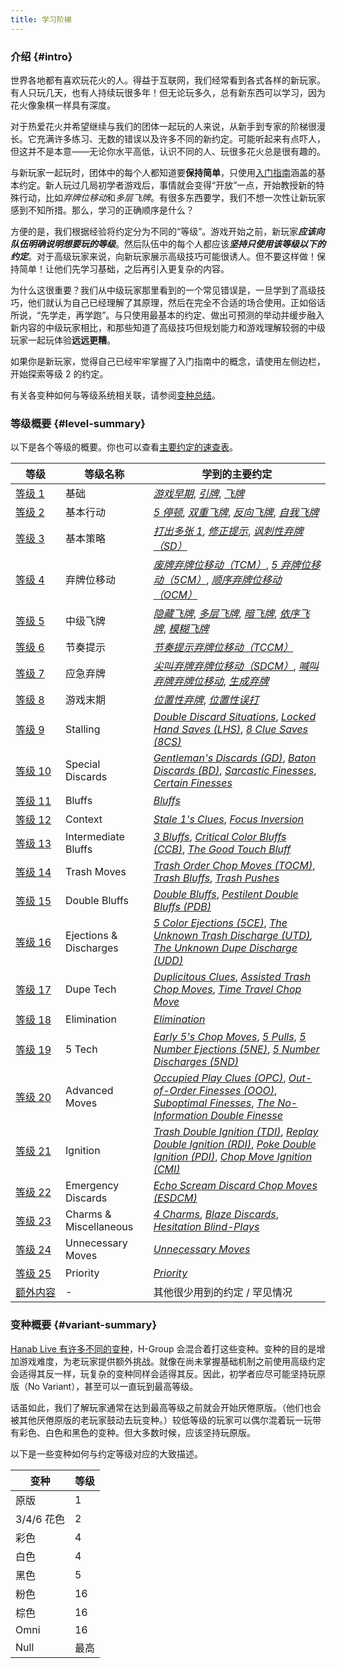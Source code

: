 ```yaml
---
title: 学习阶梯
---
```


### 介绍 \{#intro\}

世界各地都有喜欢玩花火的人。得益于互联网，我们经常看到各式各样的新玩家。有人只玩几天，也有人持续玩很多年！但无论玩多久，总有新东西可以学习，因为花火像象棋一样具有深度。

对于热爱花火并希望继续与我们的团体一起玩的人来说，从新手到专家的阶梯很漫长。它充满许多练习、无数的错误以及许多不同的新约定。可能听起来有点吓人，但这并不是本意——无论你水平高低，认识不同的人、玩很多花火总是很有趣的。

与新玩家一起玩时，团体中的每个人都知道要**保持简单**，只使用[入门指南](beginner.mdx)涵盖的基本约定。新人玩过几局初学者游戏后，事情就会变得“开放”一点，开始教授新的特殊行动，比如*弃牌位移动*和*多层飞牌*。有很多东西要学，我们不想一次性让新玩家感到不知所措。那么，学习的正确顺序是什么？

方便的是，我们根据经验将约定分为不同的“等级”。游戏开始之前，新玩家<Em>**应该向队伍明确说明想要玩的等级**</Em>。然后队伍中的每个人都应该<Em>**坚持只使用该等级以下的约定**</Em>。对于高级玩家来说，向新玩家展示高级技巧可能很诱人。但不要这样做！保持简单！让他们先学习基础，之后再引入更复杂的内容。

为什么这很重要？我们从中级玩家那里看到的一个常见错误是，一旦学到了高级技巧，他们就认为自己已经理解了其原理，然后在完全不合适的场合使用。正如俗话所说，“先学走，再学跑”。与只使用最基本的约定、做出可预测的举动并缓步融入新内容的中级玩家相比，和那些知道了高级技巧但规划能力和游戏理解较弱的中级玩家一起玩体验**远远更糟**。

如果你是新玩家，觉得自己已经牢牢掌握了入门指南中的概念，请使用左侧边栏，开始探索等&NoBreak;级&nbsp;2 的约定。

有关各变种如何与等级系统相关联，请参阅[变种总结](#variant-summary)。

### 等级概要 \{#level-summary\}

以下是各个等级的概要。你也可以查看[主要约定的速查表](summary.mdx)。

| 等级                                              | 等级名称               | 学到的主要约定                                                                                                                                                                                                                                                                                                                                                         |
| ------------------------------------------------- | ---------------------- | ---------------------------------------------------------------------------------------------------------------------------------------------------------------------------------------------------------------------------------------------------------------------------------------------------------------------------------------------------------------------- |
| [等&NoBreak;级&nbsp;1](level-1.mdx)               | 基础                   | _[游戏早期](level-1.mdx#the-early-game)_, _[引牌](level-1.mdx#the-prompt)_, _[飞牌](level-1.mdx#the-finesse)_                                                                                                                                                                                                                                                          |
| [等&NoBreak;级&nbsp;2](level-2.mdx)               | 基本行动               | _[5 停顿](level-2.mdx#the-5-stall-cluing-off-chop-5s)_, _[双重飞牌](level-2.mdx#the-double-finesse--triple-finesse--quadruple-finesse)_, _[反向飞牌](level-2.mdx#the-reverse-finesse)_, _[自我飞牌](level-2.mdx#the-self-finesse)_                                                                                                                                     |
| [等&NoBreak;级&nbsp;3](level-3.mdx)               | 基本策略               | _[打出多张 1](level-3.mdx#playing-multiple-1s)_, _[修正提示](level-3.mdx#the-fix-clue)_, _[讽刺性弃牌（SD）](level-3.mdx#the-sarcastic-discard-sd)_                                                                                                                                                                                                                    |
| [等&NoBreak;级&nbsp;4](level-4.mdx)               | 弃牌位移动             | _[废牌弃牌位移动（TCM）](level-4.mdx#the-trash-chop-move-tcm)_, _[5 弃牌位移动（5CM）](level-4.mdx#the-5s-chop-move-5cm)_, _[顺序弃牌位移动（OCM）](level-4.mdx#the-order-chop-move-ocm)_                                                                                                                                                                              |
| [等&NoBreak;级&nbsp;5](level-5.mdx)               | 中级飞牌               | _[隐藏飞牌](level-5.mdx#the-hidden-finesse)_, _[多层飞牌](level-5.mdx#the-layered-finesse)_, _[暗飞牌](level-5.mdx#the-clandestine-finesse)_, _[依序飞牌](level-5.mdx#the-queued-finesse)_, _[模糊飞牌](level-5.mdx#the-ambiguous-finesse)_                                                                                                                            |
| [等&NoBreak;级&nbsp;6](level-6.mdx)               | 节奏提示               | _[节奏提示弃牌位移动（TCCM）](level-6.mdx#the-tempo-clue-chop-move-tccm)_                                                                                                                                                                                                                                                                                              |
| [等&NoBreak;级&nbsp;7](level-7.mdx)               | 应急弃牌               | _[尖叫弃牌弃牌位移动（SDCM）](level-7.mdx#the-scream-discard-chop-move-sdcm)_, _[喊叫弃牌弃牌位移动](level-7.mdx#the-shout-discard-chop-move)_, _[生成弃牌](level-7.mdx#the-generation-discard)_                                                                                                                                                                       |
| [等&NoBreak;级&nbsp;8](level-8.mdx)               | 游戏末期               | _[位置性弃牌](level-8.mdx#the-positional-discard-indicating-a-play-with-a-discard)_, _[位置性误打](level-8.mdx#the-positional-misplay-indicating-a-play-with-a-misplay)_                                                                                                                                                                                               |
| [等&NoBreak;级&nbsp;9](level-9.mdx)               | Stalling               | _[Double Discard Situations](level-9.mdx#double-discard-situations--double-discard-avoidance-dda-severity-2-stalling)_, _[Locked Hand Saves (LHS)](level-9.mdx#the-locked-hand-save-lhs)_, _[8 Clue Saves (8CS)](level-9.mdx#the-8-clue-save-8cs)_                                                                                                                     |
| [等&NoBreak;级&nbsp;10](level-10.mdx)             | Special Discards       | _[Gentleman's Discards (GD)](level-10.mdx#the-gentlemans-discard-gd)_, _[Baton Discards (BD)](level-10.mdx#the-baton-discard-bd)_, _[Sarcastic Finesses](level-10.mdx#the-sarcastic-finesse)_, _[Certain Finesses](level-10.mdx#the-certain-finesse--the-certain-discard)_                                                                                             |
| [等&NoBreak;级&nbsp;11](level-11.mdx)             | Bluffs                 | _[Bluffs](level-11.mdx#the-bluff)_                                                                                                                                                                                                                                                                                                                                     |
| [等&NoBreak;级&nbsp;12](level-12.mdx)             | Context                | _[Stale 1's Clues](level-12.mdx#the-stale-1s-clue)_, _[Focus Inversion](level-12.mdx#focus-inversion)_                                                                                                                                                                                                                                                                 |
| [等&NoBreak;级&nbsp;13](level-13.mdx)             | Intermediate Bluffs    | _[3 Bluffs](level-13.mdx#the-3-bluff)_, _[Critical Color Bluffs (CCB)](level-13.mdx#the-critical-color-bluff-ccb)_, _[The Good Touch Bluff](level-13.mdx#the-good-touch-bluff)_                                                                                                                                                                                        |
| [等&NoBreak;级&nbsp;14](level-14.mdx)             | Trash Moves            | _[Trash Order Chop Moves (TOCM)](level-14.mdx#the-trash-order-chop-move-tocm)_, _[Trash Bluffs](level-14.mdx#the-trash-bluff)_, _[Trash Pushes](level-14.mdx#the-trash-push)_                                                                                                                                                                                          |
| [等&NoBreak;级&nbsp;15](level-15.mdx)             | Double Bluffs          | _[Double Bluffs](level-15.mdx#the-double-bluff)_, _[Pestilent Double Bluffs (PDB)](level-15.mdx#the-pestilent-double-bluff-pdb)_                                                                                                                                                                                                                                       |
| [等&NoBreak;级&nbsp;16](level-16.mdx)             | Ejections & Discharges | _[5 Color Ejections (5CE)](level-16.mdx#the-5-color-ejection-5ce)_, _[The Unknown Trash Discharge (UTD)](level-16.mdx#the-unknown-trash-discharge-1-for-1-form-utd), [The Unknown Dupe Discharge (UDD)](level-16.mdx#the-unknown-dupe-discharge-udd)_                                                                                                                  |
| [等&NoBreak;级&nbsp;17](level-17.mdx)             | Dupe Tech              | _[Duplicitous Clues](level-17.mdx#the-duplicitous-value-clue)_, _[Assisted Trash Chop Moves](level-17.mdx#the-assisted-trash-chop-move)_, _[Time Travel Chop Move](level-17.mdx#the-time-travel-chop-move-direct-form)_                                                                                                                                                |
| [等&NoBreak;级&nbsp;18](level-18.mdx)             | Elimination            | _[Elimination](level-18.mdx#elimination--elimination-notes)_                                                                                                                                                                                                                                                                                                           |
| [等&NoBreak;级&nbsp;19](level-19.mdx)             | 5 Tech                 | _[Early 5's Chop Moves](level-19.mdx#the-early-5s-chop-move)_, _[5 Pulls](level-19.mdx#the-5-pull)_, _[5 Number Ejections (5NE)](level-19.mdx#the-5-number-ejection-5ne)_, _[5 Number Discharges (5ND)](level-19.mdx#the-5-number-discharge-5nd)_                                                                                                                      |
| [等&NoBreak;级&nbsp;20](level-20.mdx)             | Advanced Moves         | _[Occupied Play Clues (OPC)](level-20.mdx#the-occupied-play-clue--the-occupied-finesse-opc)_, _[Out-of-Order Finesses (OOO)](level-20.mdx#the-out-of-order-finesse)_, _[Suboptimal Finesses](level-20.mdx#the-suboptimal-prompt--the-suboptimal-finesse--the-suboptimal-bluff)_, _[The No-Information Double Finesse](level-20.mdx#the-no-information-double-finesse)_ |
| [等&NoBreak;级&nbsp;21](level-21.mdx)             | Ignition               | _[Trash Double Ignition (TDI)](level-21.mdx#the-trash-double-ignition-tdi)_, _[Replay Double Ignition (RDI)](level-21.mdx#the-replay-double-ignition-rdi)_, _[Poke Double Ignition (PDI)](level-21.mdx#the-poke-double-ignition-pdi)_, _[Chop Move Ignition (CMI)](level-21.mdx#the-chop-move-ignition-cmi-with-1-card-chop-moved)_                                    |
| [等&NoBreak;级&nbsp;22](level-22.mdx)             | Emergency Discards     | _[Echo Scream Discard Chop Moves (ESDCM)](level-22.mdx#the-echo-scream-discard-chop-move-esdcm)_                                                                                                                                                                                                                                                                       |
| [等&NoBreak;级&nbsp;23](level-23.mdx)             | Charms & Miscellaneous | _[4 Charms](level-23.mdx#the-4-charm)_, _[Blaze Discards](level-23.mdx#the-blaze-discard)_, _[Hesitation Blind-Plays](level-23.mdx#the-hesitation-blind-play)_                                                                                                                                                                                                         |
| [等&NoBreak;级&nbsp;24](level-24.mdx)             | Unnecessary Moves      | _[Unnecessary Moves](level-24.mdx#unnecessary-moves)_                                                                                                                                                                                                                                                                                                                  |
| [等&NoBreak;级&nbsp;25](level-25.mdx)             | Priority               | _[Priority](level-25.mdx#the-priority-prompt--the-priority-finesse)_                                                                                                                                                                                                                                                                                                   |
| [额&NoBreak;外&NoBreak;内&NoBreak;容](extras.mdx) | -                      | 其他很少用到的约定 / 罕见情况                                                                                                                                                                                                                                                                                                                                          |

### 变种概要 \{#variant-summary\}

[Hanab Live 有许多不同的变种](https://github.com/Hanabi-Live/hanabi-live/blob/main/docs/variants.md)，H-Group 会混合着打这些变种。变种的目的是增加游戏难度，为老玩家提供额外挑战。就像在尚未掌握基础机制之前使用高级约定会适得其反一样，玩复杂的变种同样会适得其反。因此，初学者应尽可能坚持玩原版（No Variant），甚至可以一直玩到最高等级。

话虽如此，我们了解玩家通常在达到最高等级之前就会开始厌倦原版。（他们也会被其他厌倦原版的老玩家鼓动去玩变种。）较低等级的玩家可以偶尔混着玩一玩带有彩色、白色和黑色的变种。但大多数时候，应该坚持玩原版。

以下是一些变种如何与约定等级对应的大致描述。

| 变种       | 等级 |
| ---------- | ---- |
| 原版       | 1    |
| 3/4/6 花色 | 2    |
| 彩色       | 4    |
| 白色       | 4    |
| 黑色       | 5    |
| 粉色       | 16   |
| 棕色       | 16   |
| Omni       | 16   |
| Null       | 最高 |
